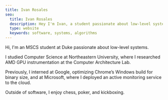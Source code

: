 ```yaml
---
title: Ivan Rosales
seo:
  title: Ivan Rosales
  description: Hey I'm Ivan, a student passionate about low-level systems and algorithms.
  type: website
  keywords: software, systems, algorithms
---
```


Hi, I'm an MSCS student at Duke passionate about low-level systems.

I studied Computer Science at Northeastern University, where I researched AMD GPU instrumentation at the Computer Architecture Lab.

Previously, I interned at Google, optimizing Chrome’s Windows build for binary size, and at Microsoft, where I deployed an active monitoring service to the cloud.

Outside of software, I enjoy chess, poker, and kickboxing.